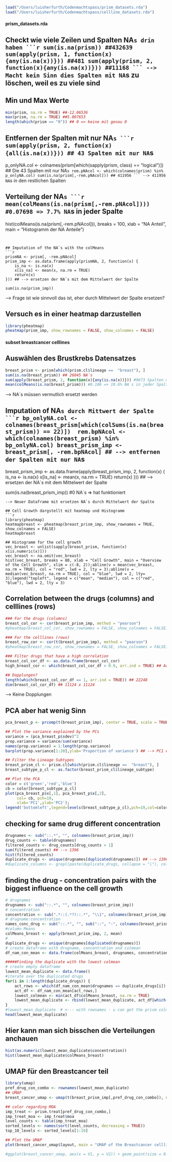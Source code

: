 ```r
load("/Users/luisherfurth/Codenmachtspass/prism_datasets.rda")
load("/Users/luisherfurth/Codenmachtspass/cellline_datasets.rda")
```
#### prism_datasets.rda
## Checkt wie viele Zeilen und Spalten NA`s drin haben
```r
sum(is.na(prism)) ##432639
sum(apply(prism, 1, function(x){any(is.na(x))})) ##481
sum(apply(prism, 2, function(x){any(is.na(x))})) ##11168
```
--> Macht kein Sinn dies Spalten mit NA`s zu löschen, weil es zu viele sind

## Min und Max Werte
```r
min(prism, na.rm = TRUE) ##-12.06536
max(prism, na.rm = TRUE) ##5.007653
length(which(prism == "0")) ## 0 => keine mit genau 0
```

## Entfernen der Spalten mit nur NA`s
```r
sum(apply(prism, 2, function(x){all(is.na(x))})) ## 43 Spalten mit nur NA`s
p_onlyNA.col <- colnames(prism[which(sapply(prism, class) == "logical")]) ## Die 43 Spalten mit nur NA`s
rem.pNAcol <- which(colnames(prism) %in% p_onlyNA.col)
sum(is.na(prism[,-rem.pNAcol])) ## 411956
```
--> 411956 NA`s in den restlichen Spalten

## Verteilung der NA`s
```r
mean(colMeans(is.na(prism[,-rem.pNAcol]))) #0.07698 => 7.7% NA`s in jeder Spalte
hist(colMeans(is.na(prism[,-rem.pNAcol])), breaks = 100, xlab = "NA Anteil", main = "Histogramm der NA Anteile")
```


## Imputation of the NA`s with the colMeans
```r
prismNA <- prism[, -rem.pNAcol]
prism_imp <- as.data.frame(apply(prismNA, 2, function(x) {
    is_na <- is.na(x)
    x[is_na] <- mean(x, na.rm = TRUE)
    return(x)
})) ## --> ersetzen der NA`s mit dem Mittelwert der Spalte

sum(is.na(prism_imp))
```
--> Frage ist wie sinnvoll das ist, eher durch Mittelwert der Spalte ersetzen?

## Versuch es in einer heatmap darzustellen
```r
library(pheatmap)
pheatmap(prism_imp, show_rownames = FALSE, show_colnames = FALSE)
```

#### subset breastcancer celllines
## Auswählen des Brustkrebs Datensatzes
```r
breast_prism <- prism[which(prism.cl$lineage ==  "breast"), ]
sum(is.na(breast_prism)) ## 26045 NA´s
sum(apply(breast_prism, 2, function(x){any(is.na(x))})) #9673 Spalten mit NA`s
mean(colMeans(is.na(breast_prism))) #0.106 => 10.6% NA`s in jeder Spalte
```
--> NA`s müssen vermutlich ersetzt werden

## Imputation of NA`s durch Mittwert der Spalte
```r
bp_onlyNA.col <- colnames(breast_prism[which(colSums(is.na(breast_prism)) == 22)]) 
rem.bpNAcol <- which(colnames(breast_prism) %in% bp_onlyNA.col)
breast_prism_imp <- breast_prism[, -rem.bpNAcol] ## --> entfernen der Spalten mit nur NA`s

breast_prism_imp <- as.data.frame(apply(breast_prism_imp, 2, function(x) {
    is_na <- is.na(x)
    x[is_na] <- mean(x, na.rm = TRUE)
    return(x)
})) ## --> ersetzen der NA`s mit dem Mittelwert der Spalte

sum(is.na(breast_prism_imp)) #0 NA´s => hat funktioniert
```
--> Neuer Dataframe mit ersetzen NA`s durch Mittelwert der Spalte

## Cell Growth dargstellt mit heatmap und Histogramm
```r
library(pheatmap)
heatmapbreast <- pheatmap(breast_prism_imp, show_rownames = TRUE, show_colnames = FALSE)
heatmapbreast

## Histogramm for the cell growth
vec_breast <- unlist(sapply(breast_prism, function(x) x[is.numeric(x)]))
vec_breast <- na.omit(vec_breast)
hist(vec_breast, breaks = 80, xlab = "Cell Growth", main = "Overview of the Cell Growth", xlim = c(-8, 2));abline(v = mean(vec_breast, na.rm = TRUE), col = "red", lwd = 2, lty = 3);abline(v = median(vec_breast, na.rm = TRUE), col = "blue", lwd = 2, lty= 3);legend("topleft", legend = c("mean", "median"), col = c("red", "blue"), lwd = 2, lty = 3)
```



## Correlation between the drugs (columns) and celllines (rows)
```r
### For the drugs (columns)
breast_col_cor <- cor(breast_prism_imp, method = "pearson")
#pheatmap(breast_col_cor, show_rownames = FALSE, show_colnames = FALSE) ## --> zu groß

### For the celllines (rows)
breast_row_cor <- cor(t(breast_prism_imp), method = "pearson")
#pheatmap(breast_row_cor, show_rownames = FALSE, show_colnames = FALSE)

### Filter drugs that have a high correlation
breast_col_cor_df <- as.data.frame(breast_col_cor)
high_breast_cor <- which(breast_col_cor_df > 0.9, arr.ind = TRUE) ## Achtung jedes Paar 2x drin (Spalte und Zeile)

## Dopplungen?
length(which(breast_col_cor_df == 1, arr.ind = TRUE)) ## 22248
dim(breast_col_cor_df) ## 11124 x 11124
```
--> Keine Dopplungen

## PCA aber hat wenig Sinn
```r
pca_breast_p <- prcomp(t(breast_prism_imp), center = TRUE, scale = TRUE)

## Plot the variance explained by the PCs
variance = (pca_breast_p$sdev)^2
prop.variance = variance/sum(variance)
names(prop.variance) = 1:length(prop.variance)
barplot(prop.variance[1:20],ylab='Proportion of variance') ## --> PC1 erklärt ~85% # --> PC2 erklärt ~2%

## Filter the Lineage Subtypes
breast_prism_cl <- prism.cl[which(prism.cl$lineage ==  "breast"), ]
breast_subtype_p_cl <- as.factor(breast_prism_cl$lineage_subtype)

## Plot the PCA
color = c('green','red','blue')
cb = color[breast_subtype_p_cl]
plot(pca_breast_p$x[,1], pca_breast_p$x[,2],
     col= cb, pch=19,
     xlab='PC1',ylab='PC2');
legend('bottomleft',legend=levels(breast_subtype_p_cl),pch=19,col=color)
```

## checking for same drug different concentration
```r
drugnames <- sub("::.*", "", colnames(breast_prism_imp))
drug_counts <- table(drugnames) 
filtered_counts <- drug_counts[drug_counts > 1] 
sum(filtered_counts) ## --> 1396
hist(filtered_counts)
duplicate_drugs <- unique(drugnames[duplicated(drugnames)]) ## --> 1396
#duplicate_columns <- grepl(paste(duplicate_drugs, collapse = "|"), colnames(df)) 
```

## finding the drug - concentration pairs with the biggest influence on the cell growth
```r
# drugnames
drugnames <- sub("::.*", "", colnames(breast_prism_imp))
# concentration
concentration <- sub(".*::(.*?)::.*", "\\1", colnames(breast_prism_imp))
# drugname:concentration 
names_conc_drug <- sub("::.*", "", sub("::", ":", colnames(breast_prism_imp))) ## --> hier gibt es keine Duplicate
#column Means
colMeans_breast <- apply(breast_prism_imp, 2, mean)
# 
duplicate_drugs <- unique(drugnames[duplicated(drugnames)])
# create dataframe with drugname, concentration and colmean
df_nam_con_mean <- data.frame(colMeans_breast, drugnames, concentration, names_conc_drug)

#####Finding the duplicate with the lowest colmean
# create empty dataframe
lowest_mean_duplicate <- data.frame()
#iterate over the duplicated drugs
for(i in 1:length(duplicate_drugs)) {
    act_rows <- which(df_nam_con_mean$drugnames == duplicate_drugs[i])
    act_df <- df_nam_con_mean[act_rows,]
    lowest_colmean <- min(act_df$colMeans_breast, na.rm = TRUE)
    lowest_mean_duplicate <- rbind(lowest_mean_duplicate, act_df[which(act_df$colMeans_breast == lowest_colmean),])
}
#lowest_mean_duplicate  # <--- with rownames - u can get the prism colname for the drug::conc combination with the lowest colmean
head(lowest_mean_duplicate)
```

## Hier kann man sich bisschen die Verteilungen anchauen
```r
hist(as.numeric(lowest_mean_duplicate$concentration))
hist(lowest_mean_duplicate$colMeans_breast)
```

## UMAP für den Breastcancer teil
```r
library(umap)
pref_drug_con_combo <- rownames(lowest_mean_duplicate)
## UMAP
breast_cancer_umap <- umap(t(breast_prism_imp[,pref_drug_con_combo]), n_neighbors = 15, n_components = 2)

## color regarding MOA
imp_treat <- prism.treat[pref_drug_con_combo,]
imp_treat_moa <- imp_treat$moa
level_counts <- table(imp_treat_moa)
sorted_levels <- names(sort(level_counts, decreasing = TRUE))
top_10_levels <- sorted_levels[1:10]

## Plot the UMAP
plot(breast_cancer_umap$layout, main = "UMAP of the Breastcancer celllines")
```
```r
#ggplot(breast_cancer_umap, aes(x = V1, y = V2)) + geom_point(size = 0.1) + theme_bw() + ggtitle("UMAP of the Breastcancer celllines")
```
